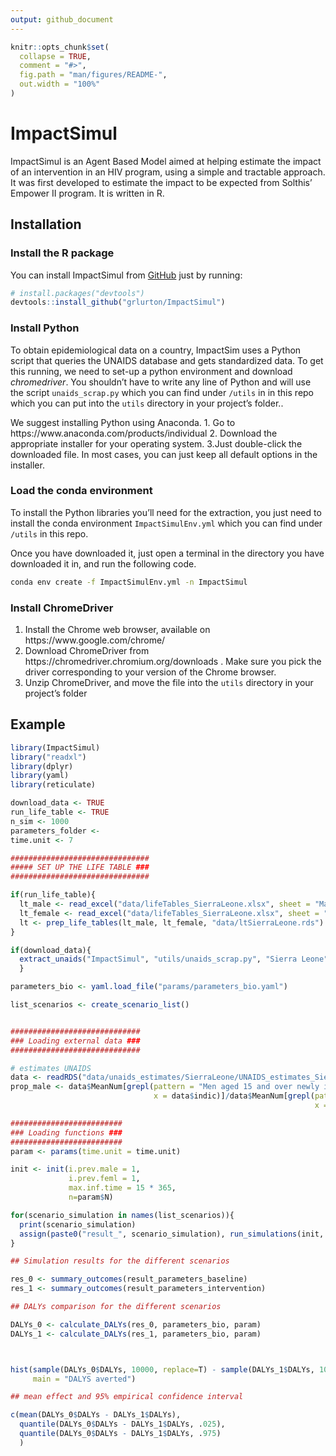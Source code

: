 ```yaml
---
output: github_document
---
```


<!-- README.md is generated from README.Rmd. Please edit that file -->

```r
knitr::opts_chunk$set(
  collapse = TRUE,
  comment = "#>",
  fig.path = "man/figures/README-",
  out.width = "100%"
)
```

# ImpactSimul

<!-- badges: start -->
<!-- badges: end -->

ImpactSimul is an Agent Based Model aimed at helping estimate the impact of an intervention in an HIV program, using a simple and tractable approach. It was first developed to estimate the impact to be expected from Solthis’ Empower II program. It is written in R.

## Installation

### Install the R package

You can install ImpactSimul from [GitHub](https://github.com/) just by running:

``` r
# install.packages("devtools")
devtools::install_github("grlurton/ImpactSimul")
```

### Install Python

To obtain epidemiological data on a country, ImpactSim uses a Python script that queries the UNAIDS database and gets standardized data. To get this running, we need to set-up a python environment and download _chromedriver_. You shouldn't have to write any line of Python and will use the script `unaids_scrap.py` which you can find under `/utils` in in this repo which you can put into the `utils` directory in your project's folder..

We suggest installing Python using Anaconda.
1. Go to https://www.anaconda.com/products/individual
2. Download the appropriate installer for your operating system.
3.Just double-click the downloaded file. In most cases, you can just keep all default options in the installer.

### Load the conda environment

To install the Python libraries you'll need for the extraction, you just need to install the conda environment `ImpactSimulEnv.yml` which you can find under `/utils` in this repo.

Once you have downloaded it, just open a terminal in the directory you have downloaded it in, and run the following code.

``` bash
conda env create -f ImpactSimulEnv.yml -n ImpactSimul
```

### Install ChromeDriver
1.	Install the Chrome web browser, available on https://www.google.com/chrome/
2.	Download ChromeDriver from https://chromedriver.chromium.org/downloads .  Make sure you pick the driver corresponding to your version of the Chrome browser.
3.	Unzip ChromeDriver, and move the file into the `utils` directory in your project's folder


## Example

``` r
library(ImpactSimul)
library("readxl")
library(dplyr)
library(yaml)
library(reticulate)

download_data <- TRUE
run_life_table <- TRUE
n_sim <- 1000
parameters_folder <-
time.unit <- 7

###############################
##### SET UP THE LIFE TABLE ###
###############################

if(run_life_table){
  lt_male <- read_excel("data/lifeTables_SierraLeone.xlsx", sheet = "Male")
  lt_female <- read_excel("data/lifeTables_SierraLeone.xlsx", sheet = "Male")
  lt <- prep_life_tables(lt_male, lt_female, "data/ltSierraLeone.rds")
}

if(download_data){
  extract_unaids("ImpactSimul", "utils/unaids_scrap.py", "Sierra Leone", "utils/chromedriver", "data/unaids_estimates/")
  }

parameters_bio <- yaml.load_file("params/parameters_bio.yaml")

list_scenarios <- create_scenario_list()


#############################
### Loading external data ###
#############################

# estimates UNAIDS
data <- readRDS("data/unaids_estimates/SierraLeone/UNAIDS_estimates_SierraLeone.rds")
prop_male <- data$MeanNum[grepl(pattern = "Men aged 15 and over newly infected with HIV ", 
                                x = data$indic)]/data$MeanNum[grepl(pattern = "Adults aged 15 and over newly infected with HIV", 
                                                                    x = data$indic)]

#########################
### Loading functions ###
#########################
param <- params(time.unit = time.unit)

init <- init(i.prev.male = 1,
             i.prev.feml = 1,
             max.inf.time = 15 * 365,
             n=param$N)

for(scenario_simulation in names(list_scenarios)){
  print(scenario_simulation)
  assign(paste0("result_", scenario_simulation), run_simulations(init, param, scenario_simulation, intervention_start = 0, prop_male, nsteps = 52 * 5, nsim = 100))
}

## Simulation results for the different scenarios

res_0 <- summary_outcomes(result_parameters_baseline)
res_1 <- summary_outcomes(result_parameters_intervention)

## DALYs comparison for the different scenarios

DALYs_0 <- calculate_DALYs(res_0, parameters_bio, param)
DALYs_1 <- calculate_DALYs(res_1, parameters_bio, param)



hist(sample(DALYs_0$DALYs, 10000, replace=T) - sample(DALYs_1$DALYs, 10000, replace=T), 
     main = "DALYS averted")

## mean effect and 95% empirical confidence interval

c(mean(DALYs_0$DALYs - DALYs_1$DALYs),
  quantile(DALYs_0$DALYs - DALYs_1$DALYs, .025),
  quantile(DALYs_0$DALYs - DALYs_1$DALYs, .975)
  )
```
